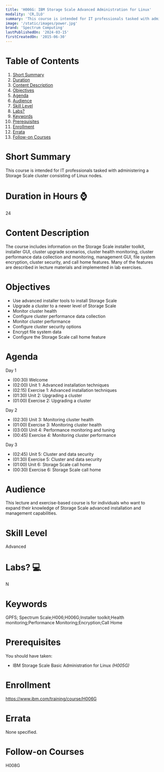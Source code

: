 ```yaml
---
title: 'H006G: IBM Storage Scale Advanced Administration for Linux'
modality: 'CR,ILO'
summary: 'This course is intended for IT professionals tasked with administering a Storage Scale cluster consisting of Linux nodes.'
image: '/static/images/power.jpg'
brand: 'Spectrum Computing'
lastPublishedOn: '2024-03-15'
firstCreatedOn: '2015-06-30'
---
```

# Table of Contents
1.  [Short Summary](#short-summary)
2.  [Duration](#duration-in-hours-)
3.  [Content Description](#content-description)
4.  [Objectives](#objectives)
5.  [Agenda](#agenda)
6.  [Audience](#audience)
7.  [Skill Level](#skill-level)
8.  [Labs?](#labs-)
9.  [Keywords](#keywords)
10. [Prerequisites](#prerequisites)
11. [Enrollment](#enrollment)
12. [Errata](#errata)
13. [Follow-on Courses](#follow-on-courses)

# Short Summary
This course is intended for IT professionals tasked with administering a Storage Scale cluster consisting of Linux nodes.

# Duration in Hours ⌚
24

# Content Description
The course includes information on the Storage Scale installer toolkit, installer GUI, cluster upgrade scenarios, cluster health monitoring, cluster performance data collection and monitoring, management GUI, file system encryption, cluster security, and call home features. Many of the features are described in lecture materials and implemented in lab exercises.



# Objectives
* Use advanced installer tools to install Storage Scale
* Upgrade a cluster to a newer level of Storage Scale
* Monitor cluster health
* Configure cluster performance data collection
* Monitor cluster performance
* Configure cluster security options
* Encrypt file system data
* Configure the Storage Scale call home feature


# Agenda
Day 1 

* (00:30) Welcome
* (02:00) Unit 1: Advanced installation techniques
* (02:15) Exercise 1: Advanced installation techniques
* (01:30) Unit 2: Upgrading a cluster
* (01:00) Exercise 2: Upgrading a cluster

Day 2 

* (02:30) Unit 3: Monitoring cluster health
* (01:00) Exercise 3: Monitoring cluster health
* (03:00) Unit 4: Performance monitoring and tuning
* (00:45) Exercise 4: Monitoring cluster performance

Day 3 

* (02:45) Unit 5: Cluster and data security
* (01:30) Exercise 5: Cluster and data security
* (01:00) Unit 6: Storage Scale call home
* (00:30) Exercise 6: Storage Scale call home


# Audience
This lecture and exercise-based course is for individuals who want to expand their knowledge of Storage Scale advanced installation and management capabilities.



# Skill Level
Advanced

# Labs? 💻
N

# Keywords
GPFS; Spectrum Scale;H006;H006G;Installer toolkit;Health monitoring;Performance  Monitoring;Encryption;Call Home

# Prerequisites
You should have taken:

* IBM Storage Scale Basic Administration for Linux *(H005G)*


# Enrollment
https://www.ibm.com/training/course/H006G

# Errata
None specified.

# Follow-on Courses
H008G

